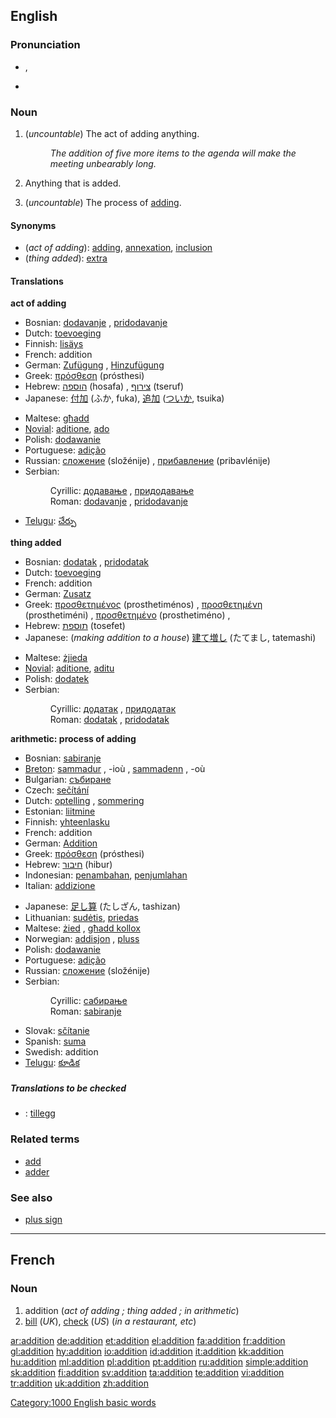 {{wikipedia}}
==English==

===Pronunciation===
*{{IPA|/əˈdɪʃən/}}, {{SAMPA|/@"dIS@n/}}
*{{audio|en-us-addition.ogg|Audio (US)}}

===Noun===
{{en-noun|s|-}}

# <!--DefA-->(''uncountable'') The act of adding anything.
#:''The addition of five more items to the agenda will make the meeting unbearably long.''
# <!--DefB-->Anything that is added.
# <!--DefC-->{{arithmetic}} (''uncountable'') The process of [[add]]ing.

====Synonyms====
*<!--DefA-->(''act of adding''): [[add]]ing, [[annexation]], [[inclusion]]
*<!--DefB-->(''thing added''): [[extra]]

====Translations====
<!--DefA-->'''act of adding'''
{{top}}
*Bosnian: [[dodavanje]] {{n}}, [[pridodavanje]] {{n}}
*Dutch: [[toevoeging]] {{f}}
*Finnish: [[lisäys]]
*French: addition {{f}}
*German: [[Zufügung]] {{f}}, [[Hinzufügung]] {{f}}
*Greek: [[πρόσθεση]] (prósthesi) {{f}}
*Hebrew: [[הוספה]] (hosafa) {{f}}, [[צירוף]] (tseruf) {{m}}
*Japanese: [[付加]] (ふか, fuka), [[追加]] ([[ついか]], tsuika)
{{mid}}
*Maltese: [[għadd]] {{m}}
*[[Novial]]: [[aditione]], [[ado]]
*Polish: [[dodawanie]] {{n}}
*Portuguese: [[adição]] {{f}}
*Russian: [[сложение]] (složénije) {{n}}, [[прибавление]] (pribavlénije) {{n}}
*Serbian:
*:Cyrillic: [[додавање]] {{n}}, [[придодавање]] {{n}}
*:Roman: [[dodavanje]] {{n}}, [[pridodavanje]] {{n}}
*[[Telugu]]: [[చేర్పు]]
{{bottom}}

<!--DefB-->'''thing added'''
{{top}}
*Bosnian: [[dodatak]] {{m}}, [[pridodatak]] {{m}}
*Dutch: [[toevoeging]] {{f}}
*French: addition {{f}}
*German: [[Zusatz]] {{m}}
*Greek: [[προσθετημένος]] (prosthetiménos) {{m}}, [[προσθετημένη]] (prosthetiméni) {{f}}, [[προσθετημένο]] (prosthetiméno) {{n}},
*Hebrew: [[תוספת]] (tosefet) {{f}}
*Japanese: (''making addition to a house'') [[建て増し]] (たてまし, tatemashi)
{{mid}}
*Maltese: [[żjieda]] {{f}}
*[[Novial]]: [[aditione]], [[aditu]]
*Polish: [[dodatek]] {{m}}
*Serbian:
*:Cyrillic: [[додатак]] {{m}}, [[придодатак]] {{m}}
*:Roman: [[dodatak]] {{m}}, [[pridodatak]] {{m}}
{{bottom}}

<!--DefC-->'''arithmetic: process of adding'''
{{top}}
*Bosnian: [[sabiranje]] {{n}}
*[[Breton]]: [[sammadur]] {{m}}, -ioù {{p}}, [[sammadenn]] {{f}}, -où {{p}}
*Bulgarian: [[събиране]] {{n}}
*Czech: [[sečítání]]  {{n}}
*Dutch: [[optelling]] {{f}}, [[sommering]] {{f}}
*Estonian: [[liitmine]]
*Finnish: [[yhteenlasku]]
*French: addition {{f}}
*German: [[Addition]] {{f}}
*Greek: [[πρόσθεση]] (prósthesi) {{f}}
*Hebrew: [[חיבור]] (hibur) {{m}}
*Indonesian: [[tambah|penambahan]], [[jumlah|penjumlahan]]
*Italian: [[addizione]] {{f}}
{{mid}}
*Japanese: [[足し算]] (たしざん, tashizan)
*Lithuanian: [[sudėtis]], [[priedas]]
*Maltese: [[żied]] {{m}}, [[għadd kollox]] {{m}}
*Norwegian: [[addisjon]] {{m}}, [[pluss]] {{n}}
*Polish: [[dodawanie]] {{n}}
*Portuguese: [[adição]] {{f}}
*Russian: [[сложение]] (složénije) {{n}}
*Serbian:
*:Cyrillic: [[сабирање]] {{n}}
*:Roman: [[sabiranje]] {{n}}
*Slovak: [[sčítanie]]  {{n}}
*Spanish: [[suma]] {{f}}
*Swedish: addition {{c}}
*[[Telugu]]: [[కూడిక]]
{{bottom}}

=====Translations to be checked=====
<!--Remove this section once all of the translations below have been moved into the tables above.-->
{{checktrans}}

*{{ttbc|Norwegian}}: [[tillegg]] {{n}}

===Related terms===
*[[add]]
*[[adder]]<!--in computing-->

===See also===
*[[plus sign]]

[[Category:1000 English basic words]]

----

==French==

===Noun===
{{fr-noun-reg|f}}

# addition (''act of adding<!--DefA-->; thing added<!--DefB-->; in arithmetic<!--DefC-->'')
# [[bill]] (''UK''), [[check]] (''US'') (''in a restaurant, etc'')

[[ar:addition]]
[[de:addition]]
[[et:addition]]
[[el:addition]]
[[fa:addition]]
[[fr:addition]]
[[gl:addition]]
[[hy:addition]]
[[io:addition]]
[[id:addition]]
[[it:addition]]
[[kk:addition]]
[[hu:addition]]
[[ml:addition]]
[[pl:addition]]
[[pt:addition]]
[[ru:addition]]
[[simple:addition]]
[[sk:addition]]
[[fi:addition]]
[[sv:addition]]
[[ta:addition]]
[[te:addition]]
[[vi:addition]]
[[tr:addition]]
[[uk:addition]]
[[zh:addition]]